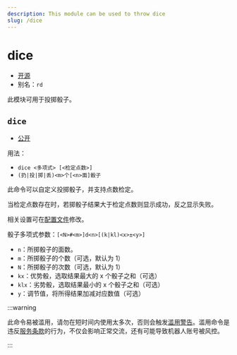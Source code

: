 ```yaml
---
description: This module can be used to throw dice
slug: /dice
---
```


# dice

-   [开源](/docs/help/faq#为什么有些模块没有开源)
-   别名：`rd`

此模块可用于投掷骰子。

## `dice`

-   [公开](permissions)

用法：

-   `dice <多项式> [<检定点数>]`
-   `(扔|投|掷|丢)<m>个[<n>面]骰子`

此命令可以自定义投掷骰子，并支持点数检定。

当检定点数存在时，若掷骰子结果大于检定点数则显示成功，反之显示失败。

相关设置可在[配置文件](development/config)修改。

骰子多项式参数：`[<N>#<m>]d<n>[(k|kl)<x>±<y>]`

-   `n`：所掷骰子的面数。
-   `m`：所掷骰子的个数（可选，默认为 1）
-   `N`：所掷骰子的次数（可选，默认为 1）
-   `kx`：优势骰，选取结果最大的 x 个骰子之和（可选）
-   `klx`：劣势骰，选取结果最小的 x 个骰子之和（可选）
-   `y`：调节值，将所得结果加减对应数值（可选）

:::warning

此命令易被滥用，请勿在短时间内使用太多次，否则会触发[滥用警告](abuse_warning)。滥用命令是违反[服务条款](policy)的行为，不仅会影响正常交流，还有可能导致机器人账号被风控。

:::
